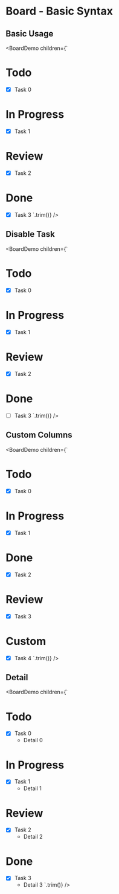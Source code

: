 # Board - Basic Syntax


## Basic Usage

<BoardDemo
        children={`
# Todo
- [x] Task 0
# In Progress
- [x] Task 1
# Review
- [x] Task 2
# Done
- [x] Task 3
`.trim()}
/>

## Disable Task

<BoardDemo
        children={`
# Todo
- [x] Task 0
# In Progress
- [x] Task 1
# Review
- [x] Task 2
# Done
- [ ] Task 3
`.trim()}
/>

## Custom Columns

<BoardDemo
        children={`
# Todo
- [x] Task 0
# In Progress
- [x] Task 1
# Done
- [x] Task 2
# Review
- [x] Task 3
# Custom
- [x] Task 4
`.trim()}
/>

## Detail

<BoardDemo
        children={`
# Todo
- [x] Task 0
  - Detail 0
# In Progress
- [x] Task 1
  - Detail 1
# Review
- [x] Task 2
  - Detail 2
# Done
- [x] Task 3
  - Detail 3
`.trim()}
/>
